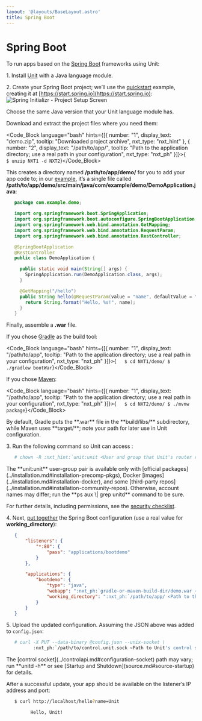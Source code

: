 ```yaml
---
layout: '@layouts/BaseLayout.astro'
title: Spring Boot
---
```

# Spring Boot

To run apps based on the [Spring Boot](https://spring.io/projects/spring-boot) frameworks using Unit:

1\. Install [Unit](../installation.md#installation-precomp-pkgs) with a Java language module.

2\. Create your Spring Boot project; we’ll use the [quickstart](https://spring.io/quickstart) example, creating it at [https://start.spring.io](https://start.spring.io): ![Spring Initializr - Project Setup Screen](/springboot.png)

<Note type="note">
Choose the same Java version that your Unit language module has.
</Note>

Download and extract the project files where you need them:

<Code_Block language="bash" hints={[{ number: "1", display_text: "demo.zip", tooltip: "Downloaded project archive", nxt_type: "nxt_hint" }, { number: "2", display_text: "/path/to/app/", tooltip: "Path to the application directory; use a real path in your configuration", nxt_type: "nxt_ph" }]}>{`   $ unzip NXT1 -d NXT2`}</Code_Block>

This creates a directory named **/path/to/app/demo/** for you to add your app code to; in our [example](https://spring.io/quickstart), it’s a single file called **/path/to/app/demo/src/main/java/com/example/demo/DemoApplication.java**:

```java
   package com.example.demo;

   import org.springframework.boot.SpringApplication;
   import org.springframework.boot.autoconfigure.SpringBootApplication;
   import org.springframework.web.bind.annotation.GetMapping;
   import org.springframework.web.bind.annotation.RequestParam;
   import org.springframework.web.bind.annotation.RestController;

   @SpringBootApplication
   @RestController
   public class DemoApplication {

     public static void main(String[] args) {
       SpringApplication.run(DemoApplication.class, args);
     }

     @GetMapping("/hello")
     public String hello(@RequestParam(value = "name", defaultValue = "World") String name) {
       return String.format("Hello, %s!", name);
     }
   }
```

Finally, assemble a **.war** file.

If you chose [Gradle](https://gradle.org) as the build tool:

<Code_Block language="bash" hints={[{ number: "1", display_text: "/path/to/app", tooltip: "Path to the application directory; use a real path in your configuration", nxt_type: "nxt_ph" }]}>{`   $ cd NXT1/demo/
   $ ./gradlew bootWar`}</Code_Block>

If you chose [Maven](https://maven.apache.org):

<Code_Block language="bash" hints={[{ number: "1", display_text: "/path/to/app", tooltip: "Path to the application directory; use a real path in your configuration", nxt_type: "nxt_ph" }]}>{`   $ cd NXT2/demo/
   $ ./mvnw package`}</Code_Block>

<Note type="note">
By default, Gradle puts the **.war** file in the **build/libs/** subdirectory, while Maven uses **target/**; note your path for later use in Unit configuration.
</Note>

3\. Run the following command so Unit can access :

```bash
   # chown -R :nxt_hint:`unit:unit <User and group that Unit's router runs as by default>` :nxt_ph:`/path/to/app/ <Path to the application files such as /data/www/app/; use a real path in your commands>`
```

<Note type="note">
The **unit:unit** user-group pair is available only with [official packages](../installation.md#installation-precomp-pkgs), Docker [images](../installation.md#installation-docker), and some [third-party repos](../installation.md#installation-community-repos). Otherwise, account names may differ; run the **ps aux \| grep unitd** command to be sure.
</Note>

For further details, including permissions, see the [security checklist](security.md#security-apps).

4\. Next, [put together](../configuration.md#configuration-java) the Spring Boot configuration (use a real value for **working\_directory**):

```json
   {
       "listeners": {
           "*:80": {
               "pass": "applications/bootdemo"
           }
       },

       "applications": {
           "bootdemo": {
               "type": "java",
               "webapp": ":nxt_ph:`gradle-or-maven-build-dir/demo.war <Relative pathname of your .war file>`",
               "working_directory": ":nxt_ph:`/path/to/app/ <Path to the application directory; use a real path in your configuration>`demo/"
           }
       }
   }
```

5\. Upload the updated configuration.  Assuming the JSON above was added to `config.json`:

```bash
   # curl -X PUT --data-binary @config.json --unix-socket \
          :nxt_ph:`/path/to/control.unit.sock <Path to Unit's control socket in your installation>` :nxt_hint:`http://localhost/config/ <Path to the config section in Unit's control API>`
```

<Note type="note">
The [control socket](../controlapi.md#configuration-socket) path may vary; run **unitd -h** or see [Startup and Shutdown](source.md#source-startup) for details.
</Note>

After a successful update, your app should be available on the listener’s IP address and port:

```bash
   $ curl http://localhost/hello?name=Unit

         Hello, Unit!
```